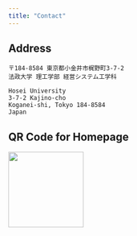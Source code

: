 ```yaml
---
title: "Contact"
---
```


## Address

```
〒184-8584 東京都小金井市梶野町3-7-2
法政大学 理工学部 経営システム工学科
```

```
Hosei University   
3-7-2 Kajino-cho   
Koganei-shi, Tokyo 184-8584 
Japan
```

## QR Code for Homepage

![](images/home-qrcode.png){width=150px}